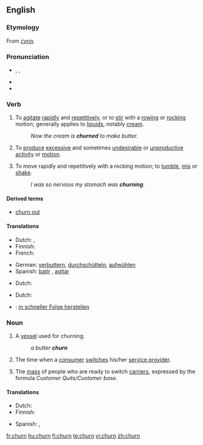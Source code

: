 ==English==

===Etymology===
From {{OE.}} ''[[cyrin|ċyrin]]''.

===Pronunciation===
* {{enPR|chû(r)n}}, {{IPA|/tʃɜː(r)n/}}, {{SAMPA|/tS3:(r)n/}}
* {{audio|en-us-churn.ogg|Audio (US)}}
* {{rhymes|ɜː(r)n}}
{{rfp|split UK/US}}

===Verb===
{{en-verb}}

# {{transitive}} To [[agitate]] [[rapid]]ly and [[repetitive]]ly, or to [[stir]] with a [[row]]ing or [[rock]]ing motion; generally applies to [[liquid]]s, notably [[cream]].
#: ''Now the cream is '''churned''' to make butter.''
# {{context|transitive|figuratively}} To [[produce]] [[excessive]] and sometimes [[undesirable]] or [[unproductive]] [[activity]] or [[motion]].
# {{intransitive}} To move rapidly and repetitively with a rocking motion; to [[tumble]], [[mix]] or [[shake]].
#: ''I was so nervous my stomach was '''churning'''.''

====Derived terms====
*[[churn out]]

====Translations====
{{trans-top|agitate rapidly}}
* Dutch: {{t|nl|karnen}} {{italbrac|butter}}, {{t+|nl|door}} {{t+|nl|elkaar}} {{t+|nl|schudden}}
* Finnish: {{t+|fi|kirnuta}}
* French: {{t-|fr|barrater}}
{{trans-mid}}
* German: [[verbuttern]], [[durchschütteln]], [[aufwühlen]]
* Spanish: [[batir]] {{italbrac|butter}}, [[agitar]] {{italbrac|water}}
{{trans-bottom}}

{{trans-top|figuratively: produce excessive motion}}
* Dutch: {{t|nl|woelen}}
{{trans-mid}}
{{trans-bottom}}

{{trans-top|tumble}}
* Dutch: {{t|nl|woelen}}
{{trans-mid}}
{{trans-bottom}}

{{checktrans-top}}
*{{ttbc|German}}: [[in schneller Folge herstellen]]
{{trans-bottom}}

===Noun===
{{en-noun}}

# A [[vessel]] used for churning.
#: ''a butter '''churn'''''
# {{context|telecommunications}} The time when a [[consumer]] [[switch]]es his/her [[service provider]].
# {{context|telecommunications}} The [[mass]] of people who are ready to switch [[carrier]]s, expressed by the formula ''Customer Quits/Customer base''.

====Translations====
{{trans-top|vessel for churning}}
* Dutch: {{t|nl|botervat|n}}
* Finnish: {{t-|fi|kirnu}}
{{trans-mid}}
* Spanish: {{t-|es|mantequera|f}} {{italbrac|butter}}, {{t-|es|lechera|f}} {{italbrac|milk}}
{{trans-bottom}}

{{trans-top|time when customer switches provider}}
{{trans-mid}}
{{trans-bottom}}

{{trans-top|people ready to switch carrier}}
{{trans-mid}}
{{trans-bottom}}

[[fr:churn]]
[[hu:churn]]
[[fi:churn]]
[[te:churn]]
[[vi:churn]]
[[zh:churn]]